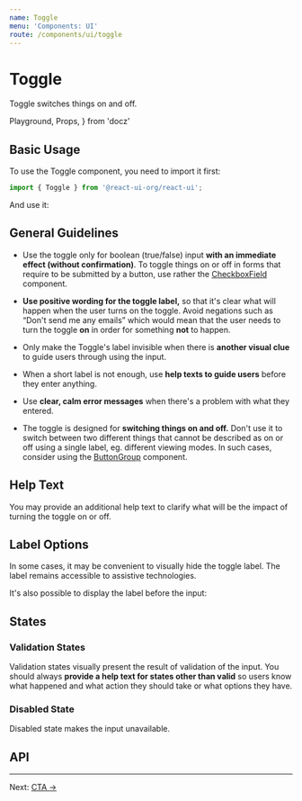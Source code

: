 ```yaml
---
name: Toggle
menu: 'Components: UI'
route: /components/ui/toggle
---
```


# Toggle

Toggle switches things on and off.

  Playground,
  Props,
} from 'docz'

## Basic Usage

To use the Toggle component, you need to import it first:

```js
import { Toggle } from '@react-ui-org/react-ui';
```

And use it:

<Playground>
  <Toggle
    id="my-toggle"
    label="Listen in studio quality"
    checked
  />
</Playground>

## General Guidelines

- Use the toggle only for boolean (true/false) input **with an immediate effect
  (without confirmation)**. To toggle things on or off in forms that require to
  be submitted by a button, use rather the
  [CheckboxField](/components/ui/checkbox-field) component.

- **Use positive wording for the toggle label,** so that it's clear what will
  happen when the user turns on the toggle. Avoid negations such as “Don't send
  me any emails” which would mean that the user needs to turn the toggle **on**
  in order for something **not** to happen.

- Only make the Toggle's label invisible when there is **another visual clue**
  to guide users through using the input.

- When a short label is not enough, use **help texts to guide users** before
  they enter anything.

- Use **clear, calm error messages** when there's a problem with what they
  entered.

- The toggle is designed for **switching things on and off.** Don't use it to
  switch between two different things that cannot be described as on or off
  using a single label, eg. different viewing modes. In such cases, consider
  using the [ButtonGroup](/components/ui/button-group) component.

## Help Text

You may provide an additional help text to clarify what will be the impact of
turning the toggle on or off.

<Playground>
  <Toggle
    id="my-toggle-with-helper-text"
    label="Listen in studio quality"
    description={
      'Unrivaled audio quality. Uses the MQA audio format. '
      + 'Transfers a lot of data.'
    }
    checked
  />
</Playground>

## Label Options

In some cases, it may be convenient to visually hide the toggle label. The label
remains accessible to assistive technologies.

<Playground>
  <Toggle
    id="my-toggle-with-invisible-label"
    isLabelVisible={false}
    label="You cannot see this"
    checked
  />
</Playground>

It's also possible to display the label before the input:

<Playground>
  <Toggle
    id="my-toggle-with-label-before-input"
    label="Listen in studio quality"
    labelPosition="before"
    checked
  />
</Playground>

## States

### Validation States

Validation states visually present the result of validation of the input. You
should always **provide a help text for states other than valid** so users know
what happened and what action they should take or what options they have.

<Playground>
  <Toggle
    id="my-toggle-valid"
    label="Listen in studio quality"
    validationState="valid"
    checked
  />
  <Toggle
    id="my-toggle-warning"
    label="Listen in studio quality"
    validationState="warning"
    description={
      'Looks like you are connected over cellular network. '
      + 'Please make sure you know what you are doing.'
    }
    checked
  />
  <Toggle
    id="my-toggle-invalid"
    label="Listen in studio quality"
    validationState="invalid"
    error="Please upgrade your plan to make this option available."
  />
</Playground>

### Disabled State

Disabled state makes the input unavailable.

<Playground>
  <Toggle label="Disabled toggle" id="my-toggle-disabled" disabled />
  <Toggle
    label="Disabled toggle, checked"
    id="my-toggle-checked-disabled"
    disabled
    checked
  />
</Playground>

## API

<Props of={Toggle} />

---

Next: [CTA →](/components/layout/cta)
